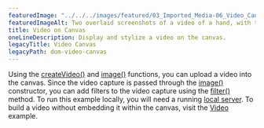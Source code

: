 ---
featuredImage: "../../../images/featured/03_Imported_Media-06_Video_Canvas-thumbnail.png"
featuredImageAlt: Two overlaid screenshots of a video of a hand, with the pointer finger touching a desk. Text to the top right of the screenshot reads "Click the canvas to start and pause the video feed."
title: Video on Canvas
oneLineDescription: Display and stylize a video on the canvas.
legacyTitle: Video Canvas
legacyPath: dom-video-canvas
---

Using the 
<a href="/reference/p5/createVideo/" target="_blank">createVideo()</a>
and <a href="/reference/p5/image/" target="_blank">image()</a> 
functions, you can upload a video into the canvas. Since the video capture is 
passed through the
<a href="/reference/p5/image/" target="_blank">image()</a> 
constructor, you can add filters to the video capture using the 
<a href="/reference/p5/filter/" target="_blank">filter()</a> 
method. To run this example locally, you will need a running 
<a href="https://github.com/processing/p5.js/wiki/Local-server">local server</a>.
To build a video without embedding it within the canvas, visit the 
<a href="/examples/dom-video.html/">Video</a> example.